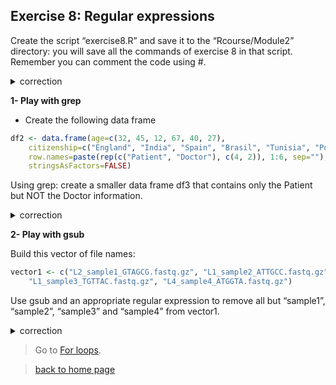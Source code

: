 ## Exercise 8: Regular expressions

Create the script "exercise8.R" and save it to the "Rcourse/Module2" directory: you will save all the commands of exercise 8 in that script.
<br>Remember you can comment the code using #.


<details>
<summary>
correction
</summary>

```r
getwd()
setwd("~/Rcourse/Module2")
```

</details>


**1- Play with grep**

* Create the following data frame

```r
df2 <- data.frame(age=c(32, 45, 12, 67, 40, 27), 
	citizenship=c("England", "India", "Spain", "Brasil", "Tunisia", "Poland"), 
	row.names=paste(rep(c("Patient", "Doctor"), c(4, 2)), 1:6, sep=""),
	stringsAsFactors=FALSE)

```

Using grep: create a smaller data frame df3 that contains only the Patient but NOT the Doctor information.

<details>
<summary>
correction
</summary>

```r
# Select row names
rownames(df2)
# Select only rownames that correspond to patients
grep("Patient", rownames(df2))
# Create data frame that contains only those rows
df3 <- df2[grep("Patient", rownames(df2)), ]
```

</details>

**2- Play with gsub**

Build this vector of file names:

```r
vector1 <- c("L2_sample1_GTAGCG.fastq.gz", "L1_sample2_ATTGCC.fastq.gz", 
	"L1_sample3_TGTTAC.fastq.gz", "L4_sample4_ATGGTA.fastq.gz")
```

Use gsub and an appropriate regular expression to remove all but "sample1", "sample2", "sample3" and "sample4" from vector1.

<details>
<summary>
correction
</summary>

```r
# | is used as OR
gsub(pattern="L[124]{1}_|_[ATGC]{6}.fastq.gz", 
	replacement="", 
	x=vector1)
```

</details>

> Go to [For loops](https://sbcrg.github.io/CRG_RIntroduction/forloop).

> [back to home page](https://sbcrg.github.io/CRG_RIntroduction)

